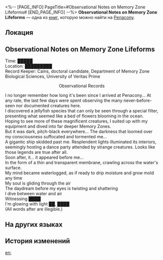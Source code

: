 <%-- [PAGE_INFO]
PageTitle=#Observational Notes on Memory Zone Lifeforms#
[END_PAGE_INFO] --%>
{{Дополнить}}
{{Книга Инфобокс
|id           = 373
|partIds      = 190668
|Название     = 
|Изображение  = Предмет Книга Пенакония.png
|Мир          = Penacony
|Томов        = 1
|Автор        = <!--нужно добавить-->
|Описание     = Observational notes recorded by a scientist aboard the Radiant Feldspar during its cruise.
|Том1         = {{tx}}
|Источник1    = {{tx|Отсутствует источник}}
|Персонажи    = 
|Фракции      = Penacony
}}
'''Observational Notes on Memory Zone Lifeforms''' — одна из [[Книги|книг]], которую можно найти на [[Penacony]].

==Локация==
{{Отметка карты|<!--название карты-->|<!--id отметки-->}}

==Observational Notes on Memory Zone Lifeforms==
Time: █████<br />
Location: █████████<br />
Record Keeper: Cains, doctoral candidate, Department of Memory Zone Biological Sciences, University of Veritas Prime

<div align="center">Observational Records</div>

I no longer remember how long it's been since I arrived at Penacony... At any rate, the last few days were spent observing the many never-before-seen nor documented creatures here.<br />
I discovered a jellyfish species that can only be seen through a special filter, presenting what seemed like a bed of flowers blooming in the ocean.<br />
Hoping to see more of these magnificent creatures, I suited up with my equipment and dived into far deeper Memory Zones.<br />
But it was dark, pitch-black everywhere... The darkness that loomed over my consciousness suffocated and tormented me...<br />
A gigantic ship skidded past me. Resplendent lights illuminated its interiors, seemingly hosting a dance party attended by strange creatures. Looks like those legends are true after all.<br />
Soon after, it... it appeared before me...<br />
In the form of a thin and transparent membrane, crawling across the water's surface.<br />
My mind became waterlogged, as if ready to drip moisture and grow mold any time<br />
My soul is gliding through the air<br />
The daydream before my eyes is twisting and shattering<br />
I dive between water and air<br />
Witnessing ████<br />
I'm glowing with light ██, ████<br />
(All words after are illegible.)

==На других языках==
{{На других языках
|en   = Observational Notes on Memory Zone Lifeforms
|zhs  = 忆域生物观测笔记
|zht  = 憶域生物觀測筆記
|ja   = 記憶域生物観測ノート
|ko   = 기억의 영역 생물 관측 노트
|es   = Notas de observación sobre las formas de vida en la Zona de los Recuerdos
|fr   = Notes d'observation sur la faune dans la Zone de mémoire
|ru   = Записи наблюдений за зоной воспоминаний
|th   = บันทึกสังเกตการณ์ - สิ่งมีชีวิตเขตแดนความทรงจำ
|vi   = Ghi Chép Quan Trắc Sinh Vật Vùng Hồi Ức
|de   = Beobachtungsnotizen über Speicherbereich-Lebensformen
|id   = Catatan Pengamatan Makhluk Hidup Memory Zone
|pt   = Notas de Observação Sobre as Formas de Vida da Zona da Memória
}}

==История изменений==
{{История изменений|3.5}}

[[en:]]